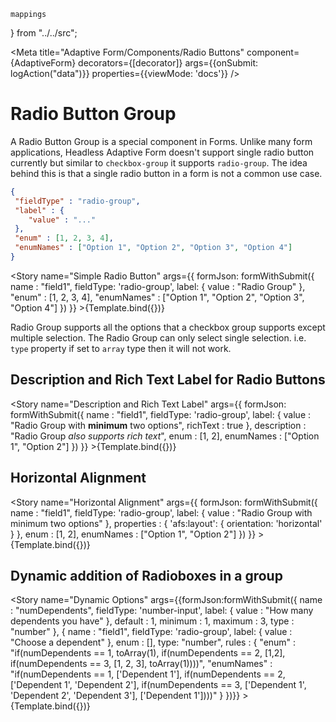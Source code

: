     mappings
} from "../../src";

<Meta title="Adaptive Form/Components/Radio Buttons"
      component={AdaptiveForm}
      decorators={[decorator]}
      args={{onSubmit: logAction("data")}}
      properties={{viewMode: 'docs'}}
/>


# Radio Button Group

A Radio Button Group is a special component in Forms. Unlike many form applications, Headless Adaptive Form doesn't support single
radio button currently but similar to `checkbox-group` it supports `radio-group`. The idea behind this is that a single
radio button in a form is not a common use case.

```json
{
 "fieldType" : "radio-group",
 "label" : {
    "value" : "..."
 },
 "enum" : [1, 2, 3, 4],
 "enumNames" : ["Option 1", "Option 2", "Option 3", "Option 4"]
}
```

<Story
    name="Simple Radio Button"
    args={{
        formJson: formWithSubmit({
            name : "field1",
            fieldType: 'radio-group',
            label: {
                value : "Radio Group"
            },
            "enum" : [1, 2, 3, 4],
            "enumNames" : ["Option 1", "Option 2", "Option 3", "Option 4"]
        })
    }} >{Template.bind({})}</Story>

Radio Group supports all the options that a checkbox group supports except multiple selection. The Radio Group can only
select single selection. i.e. `type` property if set to `array` type then it will not work.

## Description and Rich Text Label for Radio Buttons

<Story
    name="Description and Rich Text Label"
    args={{
        formJson: formWithSubmit({
            name : "field1",
            fieldType: 'radio-group',
            label: {
                value : "Radio Group with <strong>minimum</strong> two options",
                richText : true
            },
            description : "Radio Group <em>also supports rich text</em>",
            enum : [1, 2],
            enumNames : ["Option 1", "Option 2"]
        })
    }} >{Template.bind({})}</Story>

## Horizontal Alignment
<Story
    name="Horizontal Alignment"
    args={{
        formJson: formWithSubmit({
            name : "field1",
            fieldType: 'radio-group',
            label: {
                value : "Radio Group with minimum two options"
            },
            properties : {
                'afs:layout': { orientation: 'horizontal' }
            },
            enum : [1, 2],
            enumNames : ["Option 1", "Option 2"]
        })
    }} >{Template.bind({})}</Story>

## Dynamic addition of Radioboxes in a group
<Story
    name="Dynamic Options"
    args={{formJson:formWithSubmit({
        name : "numDependents",
        fieldType: 'number-input',
        label: {
            value : "How many dependents you have"
        },
        default : 1,
        minimum : 1,
        maximum : 3,
        type : "number"
    }, {
        name : "field1",
        fieldType: 'radio-group',
        label: {
            value : "Choose a dependent"
        },
        enum : [],
            type: "number",
        rules : {
            "enum" : "if(numDependents == 1, toArray(1), if(numDependents == 2, [1,2], if(numDependents == 3, [1, 2, 3], toArray(1))))",
            "enumNames" : "if(numDependents == 1, ['Dependent 1'], if(numDependents == 2, ['Dependent 1', 'Dependent 2'], if(numDependents == 3, ['Dependent 1', 'Dependent 2', 'Dependent 3'], ['Dependent 1'])))"
        }
    })}} >{Template.bind({})}</Story>
